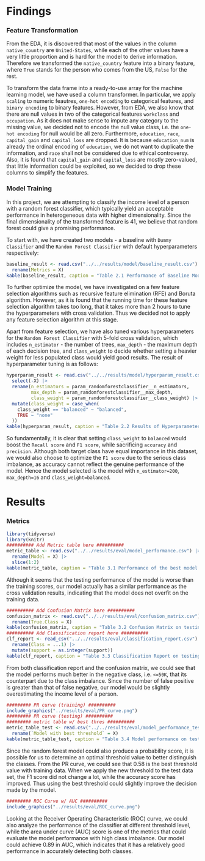 # Findings

### Feature Transformation

From the EDA, it is discovered that most of the values in the column `native_country` are `United-States`, while each of the other values have a very little proportion and is hard for the model to derive information. Therefore we transformed the `native_country` feature into a binary feature, where `True` stands for the person who comes from the US, `False` for the rest.

To transform the data frame into a ready-to-use array for the machine learning model, we have used a column transformer. In particular, we apply `scaling` to numeric feautres, `one-hot encoding` to categorical features, and `binary encoding` to binary features. However, from EDA, we also know that there are null values in two of the categorical features `workclass` and `occupation`. As it does not make sense to impute any category to the missing value, we decided not to encode the null value class, i.e. the `one-hot encoding` for null would be all zero. Furthermore, `education`, `race`, `capital_gain` and `capital_loss` are dropped. It is because `education_num` is already the ordinal encoding of `education`, we do not want to duplicate the information, and `race` shall not be considered due to ethical controversy. Also, it is found that `capital_gain` and `capital_loss` are mostly zero-valued, that little information could be exploited, so we decided to drop these columns to simplify the features.

### Model Training

In this project, we are attempting to classify the income level of a person with a random forest classifier, which typically yield an acceptable performance in heterogeneous data with higher dimensionality. Since the final dimensionality of the transformed feature is 41, we believe that random forest could give a promising performance.

To start with, we have created two models - a baseline with `Dummy Classifier` and the `Random Forest Classifier` with default hyperparameters respectively:

```r
baseline_result <- read.csv("../../results/model/baseline_result.csv") |>
  rename(Metrics = X)
kable(baseline_result, caption = "Table 2.1 Performance of Baseline Models")
```

To further optimize the model, we have investigated on a few feature selection algorithms such as recursive feature elimination (RFE) and Boruta algorithm. However, as it is found that the running time for these feature selection algorithm takes too long, that it takes more than 2 hours to tune the hyperparameters with cross validation. Thus we decided not to apply any feature selection algorithm at this stage.

Apart from feature selection, we have also tuned various hyperparameters for the `Random Forest Classifier` with 5-fold cross validation, which includes `n_estimator` - the number of trees, `max_depth` - the maximum depth of each decision tree, and `class_weight` to decide whether setting a heavier weight for less populated class would yield good results. The result of hyperparameter tuning is as follows:

```r
hyperparam_result <- read.csv("../../results/model/hyperparam_result.csv") |>
  select(-X) |>
  rename(n_estimators = param_randomforestclassifier__n_estimators,
         max_depth = param_randomforestclassifier__max_depth,
         class_weight = param_randomforestclassifier__class_weight) |>
  mutate(class_weight = case_when(
    class_weight == "balanced" ~ "balanced",
    TRUE ~ "none"
  ))
kable(hyperparam_result, caption = "Table 2.2 Results of Hyperparameter Tuning")
```

So fundamentally, it is clear that setting `class_weight` to `balanced` would boost the `Recall score` and `F1 score`, while sacrificing `accuracy` and `precision`. Although both target class have equal importance in this dataset, we would also choose to optimize the `F1 score` due to the serious class imbalance, as accuracy cannot reflect the genuine performance of the model. Hence the model selected is the model with `n_estimator=200`, `max_depth=16` and `class_weight=balanced`.

# Results

### Metrics

```r
library(tidyverse)
library(knitr)
########## Add Metric table here ##########
metric_table <- read.csv("../../results/eval/model_performance.csv") |>
  rename(Model = X) |>
  slice(1:2)
kable(metric_table, caption = "Table 3.1 Performance of the best model on training & testing data")
```

Although it seems that the testing performance of the model is worse than the training scores, our model actually has a similar performance as the cross validation results, indicating that the model does not overfit on the training data.

```r
########## Add Confusion Matrix here ##########
confusion_matrix <- read.csv("../../results/eval/confusion_matrix.csv") |>
  rename(True.Class = X)
kable(confusion_matrix, caption = "Table 3.2 Confusion Matrix on testing data")
########## Add Classification report here ##########
clf_report <- read_csv("../../results/eval/classification_report.csv") |>
  rename(Class = ...1) |>
  mutate(support = as.integer(support))
kable(clf_report, caption = "Table 3.3 Classification Report on testing data")
```

From both classification report and the confusion matrix, we could see that the model performs much better in the negative class, i.e. `<=50K`, that its counterpart due to the class imbalance. Since the number of false positive is greater than that of false negative, our model would be slightly overestimating the income level of a person.

```r
######### PR curve (training) ##########
include_graphics("../results/eval/PR_curve.png")
######### PR curve (testing) ##########
######### metric table w/ best thres ##########
metric_table_test <- read.csv("../../results/eval/model_performance_test.csv") |>
  rename(`Model with best threshold` = X)
kable(metric_table_test, caption = "Table 3.4 Model performance on testing data with best threshold")
```

Since the random forest model could also produce a probability score, it is possible for us to determine an optimal threshold value to better distinguish the classes. From the PR curve, we could see that 0.58 is the best threshold value with training data. When we apply the new threshold to the test data set, the F1 score did not change a lot, while the accuracy score has improved. Thus using the best threshold could slightly improve the decision made by the model.

```r
######### ROC Curve w/ AUC ##########
include_graphics("../results/eval/ROC_curve.png")
```

Looking at the Receiver Operating Characteristic (ROC) curve, we could also analyze the performance of the classifier at different threshold level, while the area under curve (AUC) score is one of the metrics that could evaluate the model performance with high class imbalance. Our model could achieve 0.89 in AUC, which indicates that it has a relatively good performance in accurately detecting both classes.
